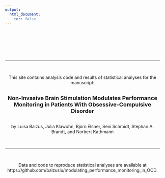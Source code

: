 ```yaml
---
output: 
  html_document:
    toc: false
---
```

<br><br><br><br><br>

<center>

****

<br>

This site contains analysis code and results of statistical analyses for the manuscript:
<br><br>

<font size="4">**Non-Invasive Brain Stimulation Modulates Performance Monitoring in Patients With Obsessive-Compulsive Disorder**</font>
<br><br>

by Luisa Balzus, Julia Klawohn, Björn Elsner, Sein Schmidt, Stephan A. Brandt, and Norbert Kathmann

<br>

****

<br>

Data and code to reproduce statistical analyses are available at <br> 
https://github.com/balzuslu/modulating_performance_monitoring_in_OCD.

<center>
